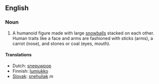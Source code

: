 ==English==

===Noun===
# A humanoid figure made with large [[snowball]]s stacked on each other. Human traits like a face and arms are fashioned with sticks (arms), a carrot (nose), and stones or coal (eyes, mouth).


====Translations====
*Dutch: [[sneeuwpop]]
*Finnish: [[lumiukko]]
*[[Slovak]]: [[snehuliak]] ''m''